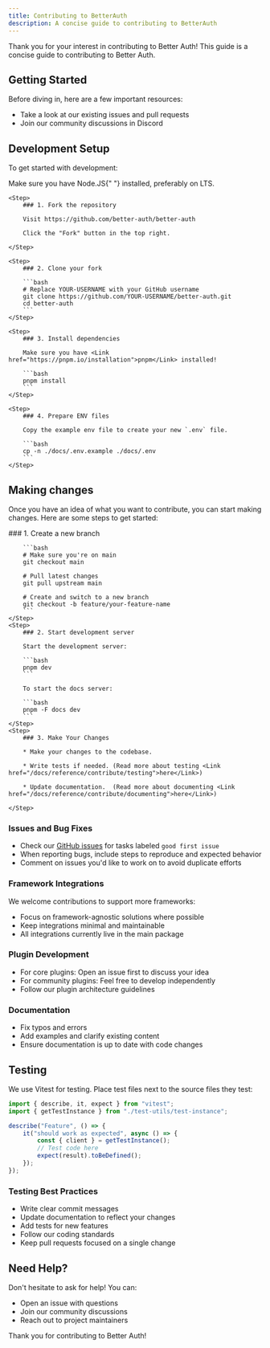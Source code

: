 ```yaml
---
title: Contributing to BetterAuth
description: A concise guide to contributing to BetterAuth
---
```


Thank you for your interest in contributing to Better Auth! This guide is a concise guide to contributing to Better Auth.

## Getting Started

Before diving in, here are a few important resources:

- Take a look at our existing <Link href="https://github.com/better-auth/better-auth/issues">issues</Link> and <Link href="https://github.com/better-auth/better-auth/pulls">pull requests</Link>
- Join our community discussions in <Link href="https://discord.gg/better-auth">Discord</Link>


## Development Setup

To get started with development:

<Callout type="warn">
  Make sure you have <Link href="https://nodejs.org/en/download">Node.JS</Link>{" "}
  installed, preferably on LTS.
</Callout>

<Steps>

    <Step>
        ### 1. Fork the repository

        Visit https://github.com/better-auth/better-auth

        Click the "Fork" button in the top right.

    </Step>

    <Step>
        ### 2. Clone your fork

        ```bash
        # Replace YOUR-USERNAME with your GitHub username
        git clone https://github.com/YOUR-USERNAME/better-auth.git
        cd better-auth
        ```
    </Step>

    <Step>
        ### 3. Install dependencies

        Make sure you have <Link href="https://pnpm.io/installation">pnpm</Link> installed!

        ```bash
        pnpm install
        ```
    </Step>

    <Step>
        ### 4. Prepare ENV files

        Copy the example env file to create your new `.env` file.

        ```bash
        cp -n ./docs/.env.example ./docs/.env
        ```
    </Step>

</Steps>

## Making changes

Once you have an idea of what you want to contribute, you can start making changes. Here are some steps to get started:

<Steps>
    <Step>
        ### 1. Create a new branch

        ```bash
        # Make sure you're on main
        git checkout main

        # Pull latest changes
        git pull upstream main

        # Create and switch to a new branch
        git checkout -b feature/your-feature-name
        ```
    </Step>
    <Step>
        ### 2. Start development server

        Start the development server:

        ```bash
        pnpm dev
        ```

        To start the docs server:

        ```bash
        pnpm -F docs dev
        ```
    </Step>
    <Step>
        ### 3. Make Your Changes

        * Make your changes to the codebase.

        * Write tests if needed. (Read more about testing <Link href="/docs/reference/contribute/testing">here</Link>)

        * Update documentation.  (Read more about documenting <Link href="/docs/reference/contribute/documenting">here</Link>)

    </Step>

</Steps>


### Issues and Bug Fixes

- Check our [GitHub issues](https://github.com/better-auth/better-auth/issues) for tasks labeled `good first issue`
- When reporting bugs, include steps to reproduce and expected behavior
- Comment on issues you'd like to work on to avoid duplicate efforts

### Framework Integrations

We welcome contributions to support more frameworks:

- Focus on framework-agnostic solutions where possible
- Keep integrations minimal and maintainable
- All integrations currently live in the main package

### Plugin Development

- For core plugins: Open an issue first to discuss your idea
- For community plugins: Feel free to develop independently
- Follow our plugin architecture guidelines

### Documentation

- Fix typos and errors
- Add examples and clarify existing content
- Ensure documentation is up to date with code changes

## Testing

We use Vitest for testing. Place test files next to the source files they test:

```ts
import { describe, it, expect } from "vitest";
import { getTestInstance } from "./test-utils/test-instance";

describe("Feature", () => {
    it("should work as expected", async () => {
        const { client } = getTestInstance();
        // Test code here
        expect(result).toBeDefined();
    });
});
```

### Testing Best Practices

- Write clear commit messages
- Update documentation to reflect your changes
- Add tests for new features
- Follow our coding standards
- Keep pull requests focused on a single change

## Need Help?

Don't hesitate to ask for help! You can:

- Open an <Link href="https://github.com/better-auth/better-auth/issues">issue</Link> with questions
- Join our <Link href="https://discord.gg/better-auth">community discussions</Link>
- Reach out to project maintainers

Thank you for contributing to Better Auth!